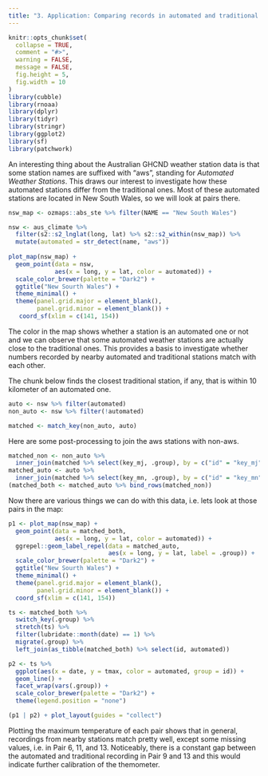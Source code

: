 ```yaml
---
title: "3. Application: Comparing records in automated and traditional weather stations"
---
```


```r
knitr::opts_chunk$set(
  collapse = TRUE,
  comment = "#>", 
  warning = FALSE,
  message = FALSE,
  fig.height = 5,
  fig.width = 10
)
library(cubble)
library(rnoaa)
library(dplyr)
library(tidyr)
library(stringr)
library(ggplot2)
library(sf)
library(patchwork)
```

An interesting thing about the Australian GHCND weather station data is that some station names are suffixed with "aws", standing for *Automated Weather Stations*. This draws our interest to investigate how these automated stations differ from the traditional ones. Most of these automated stations are located in New South Wales, so we will look at pairs there.

```r
nsw_map <- ozmaps::abs_ste %>% filter(NAME == "New South Wales")  

nsw <- aus_climate %>%   
  filter(s2::s2_lnglat(long, lat) %>% s2::s2_within(nsw_map)) %>% 
  mutate(automated = str_detect(name, "aws"))
 
plot_map(nsw_map) +
  geom_point(data = nsw, 
             aes(x = long, y = lat, color = automated)) + 
  scale_color_brewer(palette = "Dark2") + 
  ggtitle("New Sourth Wales") + 
  theme_minimal() + 
  theme(panel.grid.major = element_blank(),
        panel.grid.minor = element_blank()) +
   coord_sf(xlim = c(141, 154))
```

The color in the map shows whether a station is an automated one or not and we can observe that some automated weather stations are actually close to the traditional ones. This provides a basis to investigate whether numbers recorded by nearby automated and traditional stations match with each other.

The chunk below finds the closest traditional station, if any, that is within 10 kilometer of an automated one.

```r
auto <- nsw %>% filter(automated)
non_auto <- nsw %>% filter(!automated)

matched <- match_key(non_auto, auto) 
```

Here are some post-processing to join the aws stations with non-aws.

```r
matched_non <- non_auto %>% 
  inner_join(matched %>% select(key_mj, .group), by = c("id" = "key_mj"))
matched_auto <- auto %>% 
  inner_join(matched %>% select(key_mn, .group), by = c("id" = "key_mn"))
(matched_both <- matched_auto %>% bind_rows(matched_non))
```

Now there are various things we can do with this data, i.e. lets look at those pairs in the map:

```r
p1 <- plot_map(nsw_map) +
  geom_point(data = matched_both, 
             aes(x = long, y = lat, color = automated)) + 
  ggrepel::geom_label_repel(data = matched_auto,
                            aes(x = long, y = lat, label = .group)) + 
  scale_color_brewer(palette = "Dark2") + 
  ggtitle("New Sourth Wales") + 
  theme_minimal() + 
  theme(panel.grid.major = element_blank(),
        panel.grid.minor = element_blank()) +
  coord_sf(xlim = c(141, 154))

ts <- matched_both %>%
  switch_key(.group) %>% 
  stretch(ts) %>%
  filter(lubridate::month(date) == 1) %>% 
  migrate(.group) %>% 
  left_join(as_tibble(matched_both) %>% select(id, automated))

p2 <- ts %>%
  ggplot(aes(x = date, y = tmax, color = automated, group = id)) +
  geom_line() +
  facet_wrap(vars(.group)) +
  scale_color_brewer(palette = "Dark2") + 
  theme(legend.position = "none")

(p1 | p2) + plot_layout(guides = "collect")
```

Plotting the maximum temperature of each pair shows that in general, recordings from nearby stations match pretty well, except some missing values, i.e. in Pair 6, 11, and 13. Noticeably, there is a constant gap between the automated and traditional recording in Pair 9 and 13 and this would indicate further calibration of the themometer. 

